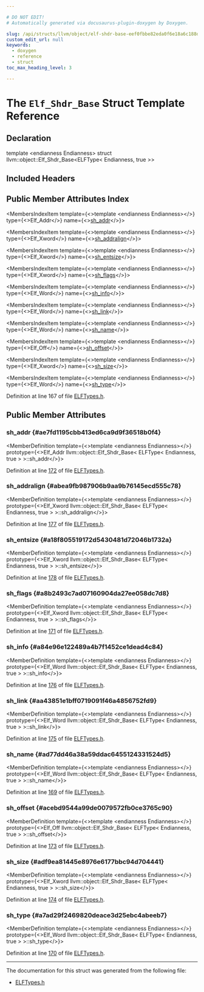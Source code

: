 ```yaml
---

# DO NOT EDIT!
# Automatically generated via docusaurus-plugin-doxygen by Doxygen.

slug: /api/structs/llvm/object/elf-shdr-base-eef0fbbe82eda0f6e18a6c188dd84a67
custom_edit_url: null
keywords:
  - doxygen
  - reference
  - struct
toc_max_heading_level: 3

---
```





# The `Elf_Shdr_Base` Struct Template Reference

<DoxygenPage pluginConfig={pluginConfig}>



## Declaration

<CodeBlock>template &lt;endianness Endianness&gt;
struct llvm::object::Elf_Shdr_Base&lt;ELFType&lt; Endianness, true &gt;&gt;</CodeBlock>

## Included Headers

<IncludesList>
<IncludesListItem
  filePath="llvm/Object/ELFTypes.h"
  permalink="/docs/api/files/include/include/llvm/include/llvm/object/elftypes-h"
  isLocal="true" />
</IncludesList>

## Public Member Attributes Index

<MembersIndex>

<MembersIndexItem
  template={<>template &lt;endianness Endianness&gt;</>}
  type={<>Elf&#95;Addr</>}
  name={<><a href="#ae7fd1195cbb413ed6ca9d9f36518b0f4">sh&#95;addr</a></>}>
</MembersIndexItem>

<MembersIndexItem
  template={<>template &lt;endianness Endianness&gt;</>}
  type={<>Elf&#95;Xword</>}
  name={<><a href="#abea9fb987906b9aa9b76145ecd555c78">sh&#95;addralign</a></>}>
</MembersIndexItem>

<MembersIndexItem
  template={<>template &lt;endianness Endianness&gt;</>}
  type={<>Elf&#95;Xword</>}
  name={<><a href="#a18f805519172d5430481d72046b1732a">sh&#95;entsize</a></>}>
</MembersIndexItem>

<MembersIndexItem
  template={<>template &lt;endianness Endianness&gt;</>}
  type={<>Elf&#95;Xword</>}
  name={<><a href="#a8b2493c7ad07160904da27ee058dc7d8">sh&#95;flags</a></>}>
</MembersIndexItem>

<MembersIndexItem
  template={<>template &lt;endianness Endianness&gt;</>}
  type={<>Elf&#95;Word</>}
  name={<><a href="#a84e96e122489a4b7f1452ce1dead4c84">sh&#95;info</a></>}>
</MembersIndexItem>

<MembersIndexItem
  template={<>template &lt;endianness Endianness&gt;</>}
  type={<>Elf&#95;Word</>}
  name={<><a href="#aa43851e1bff0719091f46a4856752fd9">sh&#95;link</a></>}>
</MembersIndexItem>

<MembersIndexItem
  template={<>template &lt;endianness Endianness&gt;</>}
  type={<>Elf&#95;Word</>}
  name={<><a href="#ad77dd46a38a59ddac6455124331524d5">sh&#95;name</a></>}>
</MembersIndexItem>

<MembersIndexItem
  template={<>template &lt;endianness Endianness&gt;</>}
  type={<>Elf&#95;Off</>}
  name={<><a href="#acebd9544a99de0079572fb0ce3765c90">sh&#95;offset</a></>}>
</MembersIndexItem>

<MembersIndexItem
  template={<>template &lt;endianness Endianness&gt;</>}
  type={<>Elf&#95;Xword</>}
  name={<><a href="#adf9ea81445e8976e6177bbc94d704441">sh&#95;size</a></>}>
</MembersIndexItem>

<MembersIndexItem
  template={<>template &lt;endianness Endianness&gt;</>}
  type={<>Elf&#95;Word</>}
  name={<><a href="#a7ad29f2469820deace3d25ebc4abeeb7">sh&#95;type</a></>}>
</MembersIndexItem>

</MembersIndex>


Definition at line 167 of file <a href="/docs/api/files/include/include/llvm/include/llvm/object/elftypes-h">ELFTypes.h</a>.

<SectionDefinition>

## Public Member Attributes

### sh&#95;addr {#ae7fd1195cbb413ed6ca9d9f36518b0f4}

<MemberDefinition
  template={<>template &lt;endianness Endianness&gt;</>}
  prototype={<>Elf&#95;Addr llvm::object::Elf&#95;Shdr&#95;Base&lt; ELFType&lt; Endianness, true &gt; &gt;::sh&#95;addr</>}>

Definition at line <a href="/docs/api/files/include/include/llvm/include/llvm/object/elftypes-h/#l00172">172</a> of file <a href="/docs/api/files/include/include/llvm/include/llvm/object/elftypes-h">ELFTypes.h</a>.
</MemberDefinition>

### sh&#95;addralign {#abea9fb987906b9aa9b76145ecd555c78}

<MemberDefinition
  template={<>template &lt;endianness Endianness&gt;</>}
  prototype={<>Elf&#95;Xword llvm::object::Elf&#95;Shdr&#95;Base&lt; ELFType&lt; Endianness, true &gt; &gt;::sh&#95;addralign</>}>

Definition at line <a href="/docs/api/files/include/include/llvm/include/llvm/object/elftypes-h/#l00177">177</a> of file <a href="/docs/api/files/include/include/llvm/include/llvm/object/elftypes-h">ELFTypes.h</a>.
</MemberDefinition>

### sh&#95;entsize {#a18f805519172d5430481d72046b1732a}

<MemberDefinition
  template={<>template &lt;endianness Endianness&gt;</>}
  prototype={<>Elf&#95;Xword llvm::object::Elf&#95;Shdr&#95;Base&lt; ELFType&lt; Endianness, true &gt; &gt;::sh&#95;entsize</>}>

Definition at line <a href="/docs/api/files/include/include/llvm/include/llvm/object/elftypes-h/#l00178">178</a> of file <a href="/docs/api/files/include/include/llvm/include/llvm/object/elftypes-h">ELFTypes.h</a>.
</MemberDefinition>

### sh&#95;flags {#a8b2493c7ad07160904da27ee058dc7d8}

<MemberDefinition
  template={<>template &lt;endianness Endianness&gt;</>}
  prototype={<>Elf&#95;Xword llvm::object::Elf&#95;Shdr&#95;Base&lt; ELFType&lt; Endianness, true &gt; &gt;::sh&#95;flags</>}>

Definition at line <a href="/docs/api/files/include/include/llvm/include/llvm/object/elftypes-h/#l00171">171</a> of file <a href="/docs/api/files/include/include/llvm/include/llvm/object/elftypes-h">ELFTypes.h</a>.
</MemberDefinition>

### sh&#95;info {#a84e96e122489a4b7f1452ce1dead4c84}

<MemberDefinition
  template={<>template &lt;endianness Endianness&gt;</>}
  prototype={<>Elf&#95;Word llvm::object::Elf&#95;Shdr&#95;Base&lt; ELFType&lt; Endianness, true &gt; &gt;::sh&#95;info</>}>

Definition at line <a href="/docs/api/files/include/include/llvm/include/llvm/object/elftypes-h/#l00176">176</a> of file <a href="/docs/api/files/include/include/llvm/include/llvm/object/elftypes-h">ELFTypes.h</a>.
</MemberDefinition>

### sh&#95;link {#aa43851e1bff0719091f46a4856752fd9}

<MemberDefinition
  template={<>template &lt;endianness Endianness&gt;</>}
  prototype={<>Elf&#95;Word llvm::object::Elf&#95;Shdr&#95;Base&lt; ELFType&lt; Endianness, true &gt; &gt;::sh&#95;link</>}>

Definition at line <a href="/docs/api/files/include/include/llvm/include/llvm/object/elftypes-h/#l00175">175</a> of file <a href="/docs/api/files/include/include/llvm/include/llvm/object/elftypes-h">ELFTypes.h</a>.
</MemberDefinition>

### sh&#95;name {#ad77dd46a38a59ddac6455124331524d5}

<MemberDefinition
  template={<>template &lt;endianness Endianness&gt;</>}
  prototype={<>Elf&#95;Word llvm::object::Elf&#95;Shdr&#95;Base&lt; ELFType&lt; Endianness, true &gt; &gt;::sh&#95;name</>}>

Definition at line <a href="/docs/api/files/include/include/llvm/include/llvm/object/elftypes-h/#l00169">169</a> of file <a href="/docs/api/files/include/include/llvm/include/llvm/object/elftypes-h">ELFTypes.h</a>.
</MemberDefinition>

### sh&#95;offset {#acebd9544a99de0079572fb0ce3765c90}

<MemberDefinition
  template={<>template &lt;endianness Endianness&gt;</>}
  prototype={<>Elf&#95;Off llvm::object::Elf&#95;Shdr&#95;Base&lt; ELFType&lt; Endianness, true &gt; &gt;::sh&#95;offset</>}>

Definition at line <a href="/docs/api/files/include/include/llvm/include/llvm/object/elftypes-h/#l00173">173</a> of file <a href="/docs/api/files/include/include/llvm/include/llvm/object/elftypes-h">ELFTypes.h</a>.
</MemberDefinition>

### sh&#95;size {#adf9ea81445e8976e6177bbc94d704441}

<MemberDefinition
  template={<>template &lt;endianness Endianness&gt;</>}
  prototype={<>Elf&#95;Xword llvm::object::Elf&#95;Shdr&#95;Base&lt; ELFType&lt; Endianness, true &gt; &gt;::sh&#95;size</>}>

Definition at line <a href="/docs/api/files/include/include/llvm/include/llvm/object/elftypes-h/#l00174">174</a> of file <a href="/docs/api/files/include/include/llvm/include/llvm/object/elftypes-h">ELFTypes.h</a>.
</MemberDefinition>

### sh&#95;type {#a7ad29f2469820deace3d25ebc4abeeb7}

<MemberDefinition
  template={<>template &lt;endianness Endianness&gt;</>}
  prototype={<>Elf&#95;Word llvm::object::Elf&#95;Shdr&#95;Base&lt; ELFType&lt; Endianness, true &gt; &gt;::sh&#95;type</>}>

Definition at line <a href="/docs/api/files/include/include/llvm/include/llvm/object/elftypes-h/#l00170">170</a> of file <a href="/docs/api/files/include/include/llvm/include/llvm/object/elftypes-h">ELFTypes.h</a>.
</MemberDefinition>

</SectionDefinition>

<hr/>

The documentation for this struct was generated from the following file:

<ul>
<li><a href="/docs/api/files/include/include/llvm/include/llvm/object/elftypes-h">ELFTypes.h</a></li>
</ul>

</DoxygenPage>
